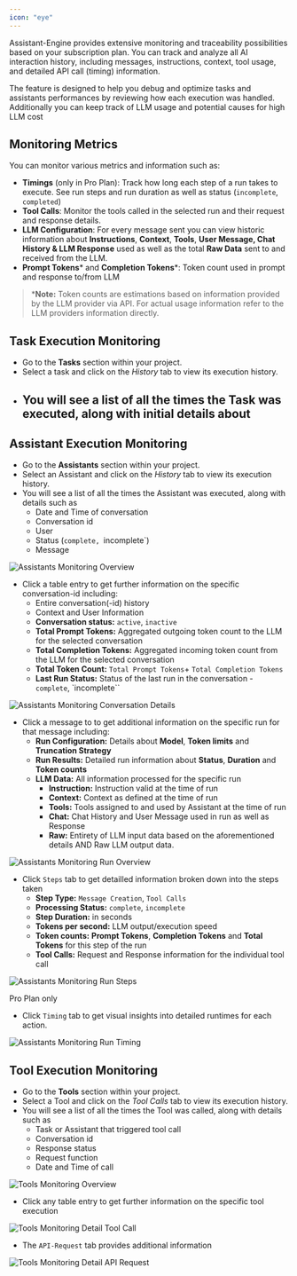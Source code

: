 ```yaml
---
icon: "eye"
---
```


Assistant-Engine provides extensive monitoring and traceability possibilities based on your subscription plan. You can track and analyze all AI interaction history, including messages, instructions, context, tool usage, and detailed API call (timing) information.

The feature is designed to help you debug and optimize tasks and assistants performances by reviewing how each execution was handled.
Additionally you can keep track of LLM usage and potential causes for high LLM cost 

## **Monitoring Metrics**

You can monitor various metrics and information such as:

- **Timings** (only in Pro Plan): Track how long each step of a run takes to execute. See run steps and run duration as well as status (`incomplete`, `completed`)
- **Tool Calls**: Monitor the tools called in the selected run and their request and response details.
- **LLM Configuration**: For every message sent you can view historic information about **Instructions**, **Context**, **Tools**, **User Message, Chat History & LLM Response** used as well as the total **Raw Data** sent to and received from the LLM.
- **Prompt Tokens*** and **Completion Tokens***: Token count used in prompt and response to/from LLM

> ***Note:** Token counts are estimations based on information provided by the LLM provider via API. For actual usage information refer to the LLM providers information directly.  


## **Task Execution Monitoring**


- Go to the **Tasks** section within your project.
- Select a task and click on the *History* tab to view its execution history. 
- You will see a list of all the times the Task was executed, along with initial details about
    -   


## **Assistant Execution Monitoring**


- Go to the **Assistants** section within your project.
- Select an Assistant and click on the *History* tab to view its execution history. 
- You will see a list of all the times the Assistant was executed, along with details such as
    - Date and Time of conversation
    - Conversation id
    - User
    - Status (`complete, `incomplete`)
    - Message


<Frame>
  <img src="images/assistant-engine-monitoring-assistants-overview.png" alt="Assistants Monitoring Overview"/>
</Frame>

- Click a table entry to get further information on the specific conversation-id including:
    - Entire conversation(-id) history
    - Context and User Information
    - **Conversation status:** `active`, `inactive`
    - **Total Prompt Tokens:** Aggregated outgoing token count to the LLM for the selected conversation
    - **Total Completion Tokens:** Aggregated incoming token count from the LLM for the selected conversation
    - **Total Token Count:** `Total Prompt Tokens`+ `Total Completion Tokens`
    - **Last Run Status:** Status of the last run in the conversation - `complete`, `incomplete``



<Frame>
  <img src="images/assistant-engine-monitoring-assistants-details.png" alt="Assistants Monitoring Conversation Details"/>
</Frame>

- Click a message to to get additional information on the specific run for that message including:
    - **Run Configuration:** Details about **Model**, **Token limits** and **Truncation Strategy**
    - **Run Results:** Detailed run information about **Status**, **Duration** and **Token counts**
    - **LLM Data:** All information processed for the specific run
        - **Instruction:** Instruction valid at the time of run
        - **Context:** Context as defined at the time of run
        - **Tools:** Tools assigned to and used by Assistant at the time of run
        - **Chat:** Chat History and User Message used in run as well as Response
        - **Raw:** Entirety of LLM input data based on the aforementioned details AND Raw LLM output data.
    

<Frame>
  <img src="images/assistant-engine-monitoring-assistants-run-overview.png" alt="Assistants Monitoring Run Overview"/>
</Frame>

- Click `Steps` tab to get detailled information broken down into the steps taken
    - **Step Type:** `Message Creation`, `Tool Calls`
    - **Processing Status:** `complete`, `incomplete`
    - **Step Duration:** in seconds
    - **Tokens per second:** LLM output/execution speed
    - **Token counts:** **Prompt Tokens**, **Completion Tokens** and **Total Tokens** for this step of the run
    - **Tool Calls:** Request and Response information for the individual tool call


<Frame>
  <img src="images/assistant-engine-monitoring-assistants-run-steps.png" alt="Assistants Monitoring Run Steps"/>
</Frame>


Pro Plan only

- Click `Timing` tab to get visual insights into detailed runtimes for each action.

<Frame>
  <img src="images/assistant-engine-monitoring-assistants-run-timing.png" alt="Assistants Monitoring Run Timing"/>
</Frame>



## **Tool Execution Monitoring**


- Go to the **Tools** section within your project.
- Select a Tool and click on the *Tool Calls* tab to view its execution history. 
- You will see a list of all the times the Tool was called, along with details such as
    - Task or Assistant that triggered tool call
    - Conversation id
    - Response status
    - Request function
    - Date and Time of call


<Frame>
  <img src="images/assistant-engine-monitoring-tools-overview.png" alt="Tools Monitoring Overview"/>
</Frame>

- Click any table entry to get further information on the specific tool execution

<Frame>
  <img src="images/assistant-engine-monitoring-tools-details-tool-call.png" alt="Tools Monitoring Detail Tool Call"/>
</Frame>

- The `API-Request` tab provides additional information

<Frame>
  <img src="images/assistant-engine-monitoring-tools-details-api-request.png" alt="Tools Monitoring Detail API Request"/>
</Frame>


